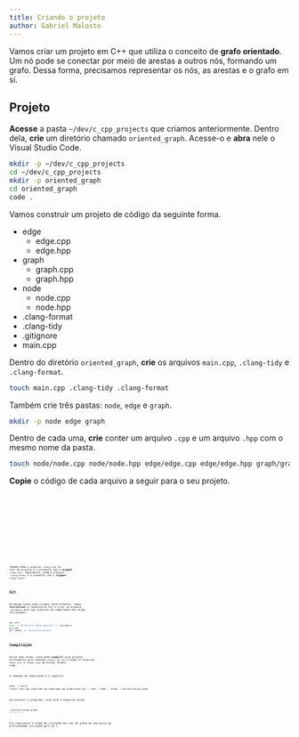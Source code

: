 ```yaml
---
title: Criando o projeto
author: Gabriel Malosto
---
```




Vamos criar um projeto em C++ que utiliza o conceito de **grafo orientado**.
Um nó pode se conectar por meio de arestas a outros nós, formando um grafo.
Dessa forma, precisamos representar os nós, as arestas e o grafo em si.

## Projeto

**Acesse** a pasta `~/dev/c_cpp_projects` que criamos anteriormente.
Dentro dela, **crie** um diretório chamado `oriented_graph`.
Acesse-o e **abra** nele o Visual Studio Code.

```zsh title="Fedora, WSL ou Mint" frame="terminal"
mkdir -p ~/dev/c_cpp_projects
cd ~/dev/c_cpp_projects
mkdir -p oriented_graph
cd oriented_graph
code .
```

Vamos construir um projeto de código da seguinte forma.

<FileTree>

  - edge
    - edge.cpp
    - edge.hpp
  - graph
    - graph.cpp
    - graph.hpp
  - node
    - node.cpp
    - node.hpp
  - .clang-format
  - .clang-tidy
  - .gitignore
  - main.cpp

</FileTree>

Dentro do diretório `oriented_graph`, **crie** os arquivos `main.cpp`, `.clang-tidy` e `.clang-format`.

```zsh title="Fedora, WSL ou Mint" frame="terminal"
touch main.cpp .clang-tidy .clang-format
```

Também crie três pastas: `node`, `edge` e `graph`.

```zsh title="Fedora, WSL ou Mint" frame="terminal"
mkdir -p node edge graph
```

Dentro de cada uma, **crie** conter um arquivo `.cpp` e um arquivo `.hpp` com o mesmo nome da pasta.

```zsh title="Fedora, WSL ou Mint" frame="terminal"
touch node/node.cpp node/node.hpp edge/edge.cpp edge/edge.hpp graph/graph.cpp graph/graph.hpp
```

**Copie** o código de cada arquivo a seguir para o seu projeto.

<Code lang="cpp" title="main.cpp" code={mainFromOrientedGraph} frame="code" />

<Code
  lang="cpp"
  title="node/node.hpp"
  code={nodeHeaderFromOrientedGraph}
  frame="code"
/>

<Code
  lang="cpp"
  title="node/node.cpp"
  code={nodeFromOrientedGraph}
  frame="code"
/>

<Code
  lang="cpp"
  title="edge/edge.hpp"
  code={edgeHeaderFromOrientedGraph}
  frame="code"
/>

<Code
  lang="cpp"
  title="edge/edge.cpp"
  code={edgeFromOrientedGraph}
  frame="code"
/>

<Code
  lang="cpp"
  title="graph/graph.hpp"
  code={graphHeaderFromOrientedGraph}
  frame="code"
/>

<Code
  lang="cpp"
  title="graph/graph.cpp"
  code={graphFromOrientedGraph}
  frame="code"
/>

Também **crie** o arquivo `.clang-tidy` na raiz do projeto e o preencha com o **snippet** `clang-tidy`.
Igualmente, **crie** o arquivo `.clang-format` e o preencha com o **snippet** `clang-format`.

## Git

Da mesma forma como fizemos anteriormente, vamos **inicializar** o repositório Git e criar um arquivo `.gitignore` para que arquivos de compilação não sejam versionados.

```zsh title="Fedora, WSL ou Mint" frame="terminal"
git init
echo -e "## Build\n.cache/\nbuild/" >> .gitignore
git add .
git commit -m "Initialize project"
```

## Compilação

Assim como antes, você pode **compilar** esse projeto diretamente pelo comando `clang++` ou utilizando os arquivos `tasks.json` e `launch.json` do Visual Studio Code.

O comando de compilação é o seguinte.

```zsh title="Fedora, WSL ou Mint" frame="terminal"
mkdir -p build
clang++ main.cpp node/node.cpp edge/edge.cpp graph/graph.cpp -I node -I edge -I graph -o build/oriented_graph
```

Ao executar o programa, você verá a seguinte saída.

```zsh title="Fedora, WSL ou Mint" frame="terminal"
./build/oriented_graph
# 1 3 4 5 2
```

Ela representa a ordem de visitação dos nós do grafo em uma busca em profundidade iniciando pelo nó 1.
